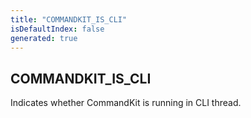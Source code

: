 ```yaml
---
title: "COMMANDKIT_IS_CLI"
isDefaultIndex: false
generated: true
---
```



<!-- This file was generated from the CommandKit source. Do not modify. Instead, re-run the "docgen" script -->


## COMMANDKIT_IS_CLI

<GenerationInfo sourceFile="packages/commandkit/src/utils/constants.ts" sourceLine="9" packageName="commandkit" />

Indicates whether CommandKit is running in CLI thread.

